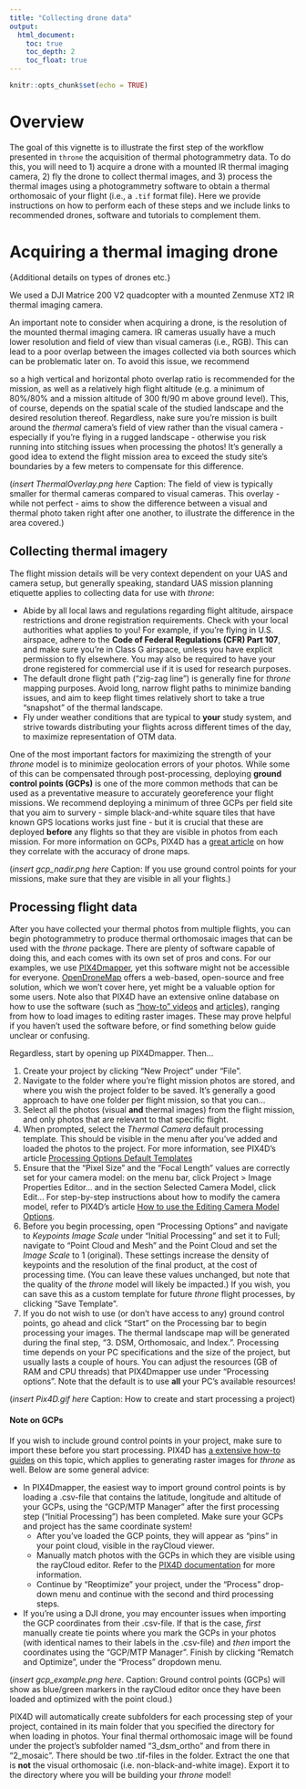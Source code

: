 ```yaml
---
title: "Collecting drone data"
output:
  html_document:
    toc: true
    toc_depth: 2
    toc_float: true
---
```


```r
knitr::opts_chunk$set(echo = TRUE)
```

# Overview

The goal of this vignette is to illustrate the first step of the workflow presented in `throne` the acquisition of thermal photogrammetry data. To do this, you will need to 1) acquire a drone with a mounted IR thermal imaging camera, 2) fly the drone to collect thermal images, and 3) process the thermal images using a photogrammetry software to obtain a thermal orthomosaic of your flight (i.e., a `.tif` format file). Here we provide instructions on how to perform each of these steps and we include links to recommended drones, software and tutorials to complement them. 

# Acquiring a thermal imaging drone

{Additional details on types of drones etc.}

We used a DJI Matrice 200 V2 quadcopter with a mounted Zenmuse XT2 IR thermal imaging camera. 

An important note to consider when acquiring a drone, is the resolution of the mounted thermal imaging camera. IR cameras usually have a much lower  resolution and field of view than visual cameras (i.e., RGB). This can lead to a poor overlap between the images collected via both sources which can be problematic later on. To avoid this issue, we recommend 


so a high vertical and horizontal photo overlap ratio is recommended for the mission, as well as a relatively high flight altitude (e.g. a minimum of 80%/80% and a mission altitude of 300 ft/90 m above ground level). This, of course, depends on the spatial scale of the studied landscape and the desired resolution thereof. Regardless, nake sure you're mission is built around the _thermal_ camera's field of view rather than the visual camera - especially if you're flying in a rugged landscape - otherwise you risk running into stitching issues when processing the photos! It's generally a good idea to extend the flight mission area to exceed the study site's boundaries by a few meters to compensate for this difference.

(*insert ThermalOverlay.png here* Caption: The field of view is typically smaller for thermal cameras compared to visual cameras. This overlay - while not perfect - aims to show the difference between a visual and thermal photo taken right after one another, to illustrate the difference in the area covered.)

## Collecting thermal imagery
The flight mission details will be very context dependent on your UAS and camera setup, but generally speaking, standard UAS mission planning etiquette applies to collecting data for use with _throne_:

* Abide by all local laws and regulations regarding flight altitude, airspace restrictions and drone registration requirements. Check with your local authorities what applies to you! For example, if you're flying in U.S. airspace, adhere to the **Code of Federal Regulations (CFR) Part 107**, and make sure you're in Class G airspace, unless you have explicit permission to fly elsewhere. You may also be required to have your drone registered for commercial use if it is used for research purposes.
* The default drone flight path ("zig-zag line") is generally fine for _throne_ mapping purposes. Avoid long, narrow flight paths to minimize banding issues, and aim to keep flight times relatively short to take a true "snapshot" of the thermal landscape.
* Fly under weather conditions that are typical to **your** study system, and strive towards distributing your flights across different times of the day, to maximize representation of OTM data.

One of the most important factors for maximizing the strength of your _throne_ model is to minimize geolocation errors of your photos. While some of this can be compensated through post-processing, deploying **ground control points (GCPs)** is one of the more common methods that can be used as a preventative measure to accurately georeference your flight missions. We recommend deploying a minimum of three GCPs per field site that you aim to survery - simple black-and-white square tiles that have known GPS locations works just fine - but it is crucial that these are deployed **before** any flights so that they are visible in photos from each mission. For more information on GCPs, PIX4D has a [great article](https://www.pix4d.com/blog/GCP-accuracy-drone-maps/) on how they correlate with the accuracy of drone maps.

(*insert gcp_nadir.png here* Caption: If you use ground control points for your missions, make sure that they are visible in all your flights.)

## Processing flight data
After you have collected your thermal photos from multiple flights, you can begin photogrammetry to produce thermal orthomosaic images that can be used with the _throne_ package. There are plenty of software capable of doing this, and each comes with its own set of pros and cons. For our examples, we use [PIX4Dmapper](https://www.pix4d.com/product/pix4dmapper-photogrammetry-software/), yet this software might not be accessible for everyone. [OpenDroneMap](https://www.opendronemap.org/) offers a web-based, open-source and free solution, which we won't cover here, yet might be a valuable option for some users. Note also that PIX4D have an extensive online database on how to use the software (such as ["how-to" videos](https://support.pix4d.com/hc/en-us/articles/360032118251-Video-tutorials#PIX4Dmapper) and [articles](https://support.pix4d.com/hc/en-us/categories/360001503192)), ranging from how to load images to editing raster images. These may prove helpful if you haven't used the software before, or find something below guide unclear or confusing.

Regardless, start by opening up PIX4Dmapper. Then...

1. Create your project by clicking "New Project" under "File".
2. Navigate to the folder where you're flight mission photos are stored, and where you wish the project folder to be saved. It's generally a good approach to have one folder per flight mission, so that you can...
3. Select all the photos (visual **and** thermal images) from the flight mission, and only photos that are relevant to that specific flight.
4. When prompted, select the _Thermal Camera_ default processing template. This should be visible in the menu after you've added and loaded the photos to the project. For more information, see PIX4D's article [Processing Options Default Templates](https://support.pix4d.com/hc/en-us/articles/205319155-Processing-Options-Default-Templates#gsc.tab=0)
5. Ensure that the "Pixel Size" and the "Focal Length" values are correctly set for your camera model: on the menu bar, click Project > Image Properties Editor... and in the section Selected Camera Model, click Edit... For step-by-step instructions about how to modify the camera model, refer to PIX4D's article [How to use the Editing Camera Model Options](https://support.pix4d.com/hc/en-us/articles/202560169).
6. Before you begin processing, open "Processing Options" and navigate to _Keypoints Image Scale_ under "Initial Processing" and set it to Full; navigate to "Point Cloud and Mesh" and the Point Cloud and set the _Image Scale_ to 1 (original). These settings increase the density of keypoints and the resolution of the final product, at the cost of processing time. (You can leave these values unchanged, but note that the quality of the _throne_ model will likely be impacted.) If you wish, you can save this as a custom template for future _throne_ flight processes, by clicking "Save Template".
7. If you do not wish to use (or don't have access to any) ground control points, go ahead and  click "Start" on the Processing bar to begin processing your images. The thermal landscape map will be generated during the final step, "3. DSM, Orthomosaic, and Index.". Processing time depends on your PC specifications and the size of the project, but usually lasts a couple of hours. You can adjust the resources (GB of RAM and CPU threads) that PIX4Dmapper use under "Processing options". Note that the default is to use **all** your PC's available resources!

(*insert Pix4D.gif here* Caption: How to create and start processing a project)

#### Note on GCPs
If you wish to include ground control points in your project, make sure to import these before you start processing. PIX4D has [a extensive how-to guides](https://support.pix4d.com/hc/en-us/articles/202558699-Using-GCPs-PIX4Dmapper) on this topic, which applies to generating raster images for _throne_ as well. Below are some general advice:

* In PIX4Dmapper, the easiest way to import ground control points is by loading a .csv-file that contains the latitude, longitude and altitude of your GCPs, using the "GCP/MTP Manager" after the first processing step ("Initial Processing") has been completed. Make sure your GCPs and project has the same coordinate system!
  * After you've loaded the GCP points, they will appear as "pins" in your point cloud, visible in the rayCloud viewer.
  * Manually match photos with the GCPs in which they are visible using the rayCloud editor. Refer to the [PIX4D documentation](https://support.pix4d.com/hc/en-us/articles/360000276046-How-to-import-and-mark-ground-control-points-GCPs-PIX4Dmapper) for more information. 
  * Continue by "Reoptimize" your project, under the "Process" drop-down menu and continue with the second and third processing steps.
* If you're using a DJI drone, you may encounter issues when importing the GCP coordinates from their .csv-file. If that is the case, *first* manually create tie points where you mark the GCPs in your photos (with identical names to their labels in the .csv-file) and *then* import the coordinates using the "GCP/MTP Manager". Finish by clicking "Rematch and Optimize", under the "Process" dropdown menu.

(*insert gcp_example.png here*. Caption: Ground control points (GCPs) will show as blue/green markers in the rayCloud editor once they have been loaded and optimized with the point cloud.)

PIX4D will automatically create subfolders for each processing step of your project, contained in its main folder that you specified the directory for when loading in photos. Your final thermal orthomosaic image will be found under the project's subfolder named "3_dsm_ortho" and from there in "2_mosaic". There should be two .tif-files in the folder. Extract the one that is **not** the visual orthomosaic (i.e. non-black-and-white image). Export it to the directory where you will be building your _throne_ model!
